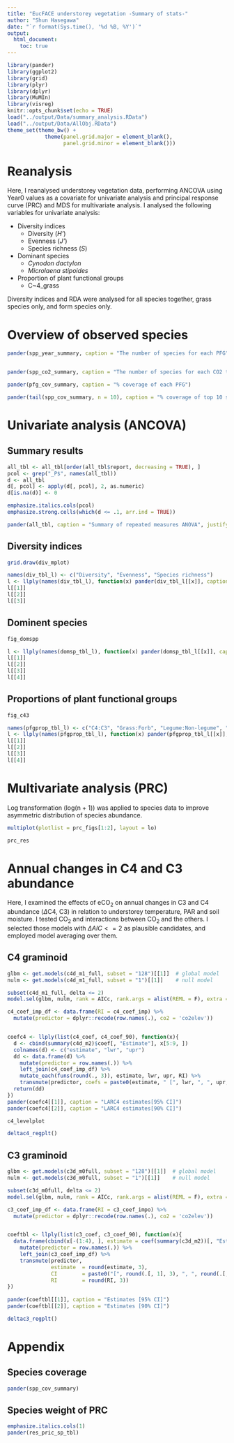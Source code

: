 ```yaml
---
title: "EucFACE understorey vegetation -Summary of stats-"
author: "Shun Hasegawa"
date: "`r format(Sys.time(), '%d %B, %Y')`"
output:
  html_document:
    toc: true
---
```


```r
library(pander)
library(ggplot2)
library(grid)
library(plyr)
library(dplyr)
library(MuMIn)
library(visreg)
knitr::opts_chunk$set(echo = TRUE)
load("../output/Data/summary_analysis.RData")
load("../output/Data/AllObj.RData")
theme_set(theme_bw() + 
            theme(panel.grid.major = element_blank(), 
                  panel.grid.minor = element_blank()))

```

# Reanalysis

Here, I reanalysed understorey vegetation data, performing ANCOVA using Year0 values as a covariate for univariate analysis and principal response curve (PRC) and MDS for multivariate analysis. I analysed the following variables for univariate analysis:

* Diversity indices
    + Diversity (*H'*)
    + Evenness (*J'*)
    + Species richness (*S*)
* Dominant species
    + _Cynodon dactylon_
    + _Microlaena stipoides_
* Proportion of plant functional groups
    + C~4\_grass

Diversity indices and RDA were analysed for all species together, grass species only, and form species only. 




# Overview of observed species

```r
pander(spp_year_summary, caption = "The number of species for each PFG")


pander(spp_co2_summary, caption = "The number of species for each CO2 treatment. Total number of species for each treatment (tot_), uniquely found ones (uni_) and commonly found in both CO2 treatments (common)", justify = "right")

pander(pfg_cov_summary, caption = "% coverage of each PFG")

pander(tail(spp_cov_summary, n = 10), caption = "% coverage of top 10 species")
```



# Univariate analysis (ANCOVA)

## Summary results

```r
all_tbl <- all_tbl[order(all_tbl$report, decreasing = TRUE), ]
pcol <- grep("_P$", names(all_tbl))
d <- all_tbl
d[, pcol] <- apply(d[, pcol], 2, as.numeric)
d[is.na(d)] <- 0

emphasize.italics.cols(pcol)
emphasize.strong.cells(which(d <= .1, arr.ind = TRUE))

pander(all_tbl, caption = "Summary of repeated measures ANOVA", justify = "right", split.table = Inf, keep.line.breaks = TRUE)
```


## Diversity indices


```r
grid.draw(div_mplot)
```


```r
names(div_tbl_l) <- c("Diversity", "Evenness", "Species richness")
l <- llply(names(div_tbl_l), function(x) pander(div_tbl_l[[x]], caption = x, justify = "right"))
l[[1]]
l[[2]]
l[[3]]
```




## Dominent species


```r
fig_domspp
```


```r
l <- llply(names(domsp_tbl_l), function(x) pander(domsp_tbl_l[[x]], caption = x, justify = "right"))
l[[1]]
l[[2]]
l[[3]]
l[[4]]
```



## Proportions of plant functional groups


```r
fig_c43
```


```r
names(pfgprop_tbl_l) <- c("C4:C3", "Grass:Forb", "Legume:Non-legume", "Natvie:Introduced")
l <- llply(names(pfgprop_tbl_l), function(x) pander(pfgprop_tbl_l[[x]], caption = x, justify = "right"))
l[[1]]
l[[2]]
l[[3]]
l[[4]]
```




# Multivariate analysis (PRC)

Log transformation (log(n + 1)) was applied to species data to improve asymmetric distribution of species abundance.

```r
multiplot(plotlist = prc_figs[1:2], layout = lo)
```


```r
prc_res
```


# Annual changes in C4 and C3 abundance
Here, I examined the effects of eCO$_2$ on annual changes in C3 and C4 abundance ($\Delta$C4, C3) in relation to understorey temperature, PAR and soil moisture. I tested CO$_2$ and interactions between CO$_2$ and the others. I selected those models with $\Delta AIC <= 2$ as plausible candidates, and employed model averaging over them.  



## C4 graminoid
```r
glbm <- get.models(c4d_m1_full, subset = "128")[[1]]  # global model
nulm <- get.models(c4d_m1_full, subset = "1")[[1]]    # null model

subset(c4d_m1_full, delta <= 2)
model.sel(glbm, nulm, rank = AICc, rank.args = alist(REML = F), extra = "r.squaredGLMM")
```


```r

c4_coef_imp_df <- data.frame(RI = c4_coef_imp) %>% 
  mutate(predictor = dplyr::recode(row.names(.), co2 = 'co2elev'))


coefc4 <- llply(list(c4_coef, c4_coef_90), function(x){
  d <- cbind(summary(c4d_m2)$coef[, "Estimate"], x[5:9, ])
  colnames(d) <- c("estimate", "lwr", "upr")
  dd <- data.frame(d) %>% 
    mutate(predictor = row.names(.)) %>% 
    left_join(c4_coef_imp_df) %>% 
    mutate_each(funs(round(., 3)), estimate, lwr, upr, RI) %>% 
    transmute(predictor, coefs = paste0(estimate, " [", lwr, ", ", upr, "]"), RI)
  return(dd)
})
pander(coefc4[[1]], caption = "LARC4 estimates[95% CI]")
pander(coefc4[[2]], caption = "LARC4 estimates[90% CI]")
```

```r
c4_levelplot
```



```r
deltac4_regplt()
```


## C3 graminoid
```r
glbm <- get.models(c3d_m0full, subset = "128")[[1]]  # global model
nulm <- get.models(c3d_m0full, subset = "1")[[1]]    # null model

subset(c3d_m0full, delta <= 2)
model.sel(glbm, nulm, rank = AICc, rank.args = alist(REML = F), extra = "r.squaredGLMM")
```


```r
c3_coef_imp_df <- data.frame(RI = c3_coef_impo) %>% 
  mutate(predictor = dplyr::recode(row.names(.), co2 = 'co2elev'))


coeftbl <- llply(list(c3_coef, c3_coef_90), function(x){
  data.frame(cbind(x[-(1:4), ], estimate = coef(summary(c3d_m2))[, "Estimate"])) %>% 
    mutate(predictor = row.names(.)) %>% 
    left_join(c3_coef_imp_df) %>% 
    transmute(predictor, 
              estimate  = round(estimate, 3),
              CI        = paste0("[", round(.[, 1], 3), ", ", round(.[, 2], 3), "]"), 
              RI        = round(RI, 3))
})
  
pander(coeftbl[[1]], caption = "Estimates [95% CI]")
pander(coeftbl[[2]], caption = "Estimates [90% CI]")
```


```r
deltac3_regplt()
```



# Appendix

## Species coverage
```r
pander(spp_cov_summary)
```



## Species weight of PRC
```r
emphasize.italics.cols(1)
pander(res_pric_sp_tbl)

```

